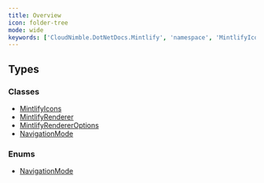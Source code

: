 ```yaml
---
title: Overview
icon: folder-tree
mode: wide
keywords: ['CloudNimble.DotNetDocs.Mintlify', 'namespace', 'MintlifyIcons', 'MintlifyRenderer', 'MintlifyRendererOptions', 'NavigationMode']
---
```


## Types

### Classes

- [MintlifyIcons](MintlifyIcons.mdx)
- [MintlifyRenderer](MintlifyRenderer.mdx)
- [MintlifyRendererOptions](MintlifyRendererOptions.mdx)
- [NavigationMode](NavigationMode.mdx)

### Enums

- [NavigationMode](NavigationMode.mdx)

